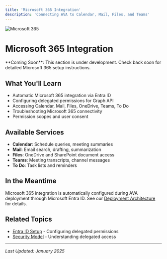 ```yaml
---
title: 'Microsoft 365 Integration'
description: 'Connecting AVA to Calendar, Mail, Files, and Teams'
---
```


<div style={{textAlign: 'center', margin: '2rem 0'}}>
  <img src="/logos/brands/microsoft-365.svg" alt="Microsoft 365" style={{width: '120px', height: 'auto'}} />
</div>

# Microsoft 365 Integration

<Info>
  **Coming Soon**: This section is under development. Check back soon for detailed Microsoft 365 setup instructions.
</Info>

## What You'll Learn

- Automatic Microsoft 365 integration via Entra ID
- Configuring delegated permissions for Graph API
- Accessing Calendar, Mail, Files, OneDrive, Teams, To Do
- Troubleshooting Microsoft 365 connectivity
- Permission scopes and user consent

## Available Services

- **Calendar**: Schedule queries, meeting summaries
- **Mail**: Email search, drafting, summarization
- **Files**: OneDrive and SharePoint document access
- **Teams**: Meeting transcripts, channel messages
- **To Do**: Task lists and reminders

## In the Meantime

Microsoft 365 integration is automatically configured during AVA deployment through Microsoft Entra ID. See our [Deployment Architecture](/deployment/architecture#mcp-server-layer) for details.

## Related Topics

- [Entra ID Setup](/admin-guide/entra-id-setup) - Configuring delegated permissions
- [Security Model](/deployment/security#microsoft-entra-id-integration) - Understanding delegated access

---

*Last Updated: January 2025*

